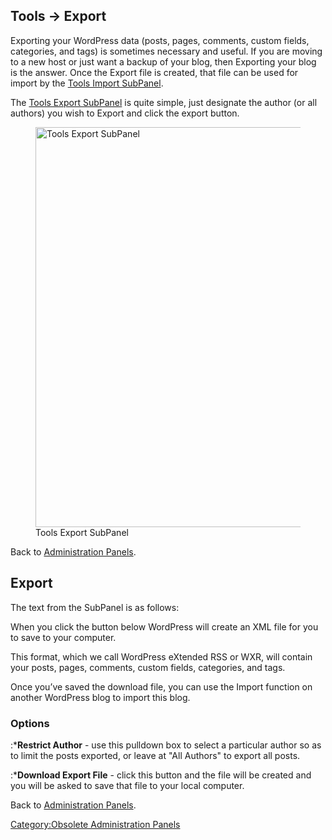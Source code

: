 {{Oldversion}}
==Tools &rarr; Export==

Exporting your WordPress data (posts, pages, comments, custom fields, categories, and tags) is sometimes necessary and useful.  If you are moving to a new host or just want a backup of your blog, then Exporting your blog is the answer.  Once the Export file is created, that file can be used for import by the [[Tools Import SubPanel]]. 

The [[Tools Export SubPanel]] is quite simple, just designate the author (or all authors) you wish to Export and click the export button.

[[Image:manageexport.png|640px|right|Tools Export SubPanel]]


Back to [[Administration Panels]].


==Export==
The text from the SubPanel is as follows:

When you click the button below WordPress will create an XML file for you to save to your computer.

This format, which we call WordPress eXtended RSS or WXR, will contain your posts, pages, comments, custom fields, categories, and tags.

Once you’ve saved the download file, you can use the Import function on another WordPress blog to import this blog.

===Options===
:*'''Restrict Author''' - use this pulldown box to select a particular author so as to limit the posts exported, or leave at "All Authors" to export all posts.
:*'''Download Export File''' - click this button and the file will be created and you will be asked to save that file to your local computer.


Back to [[Administration Panels]].


[[Category:Obsolete Administration Panels]]